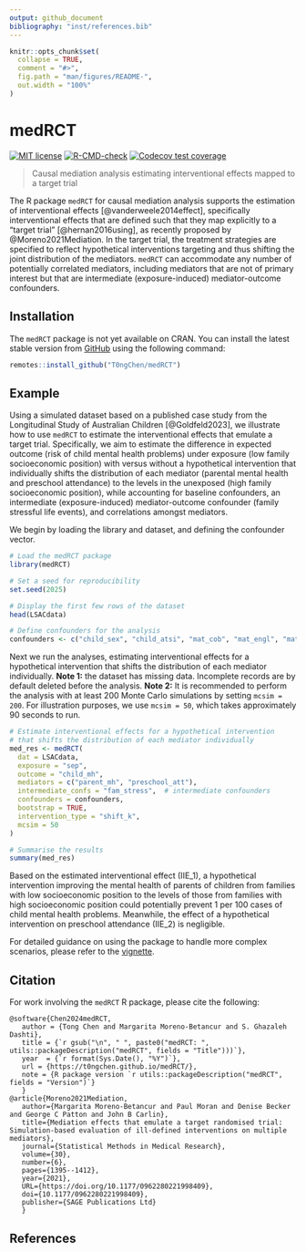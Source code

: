 ```yaml
---
output: github_document
bibliography: "inst/references.bib"
---
```


<!-- README.md is generated from README.Rmd. Please edit that file -->

```r
knitr::opts_chunk$set(
  collapse = TRUE,
  comment = "#>",
  fig.path = "man/figures/README-",
  out.width = "100%"
)
```

# medRCT

<!-- badges: start -->
[![MIT license](http://img.shields.io/badge/license-MIT-brightgreen.svg)](http://opensource.org/licenses/MIT)
[![R-CMD-check](https://github.com/T0ngChen/medRCT/actions/workflows/R-CMD-check.yaml/badge.svg)](https://github.com/T0ngChen/medRCT/actions/workflows/R-CMD-check.yaml)
[![Codecov test coverage](https://codecov.io/gh/T0ngChen/medRCT/graph/badge.svg)](https://app.codecov.io/gh/T0ngChen/medRCT)
<!-- badges: end -->

> Causal mediation analysis estimating interventional effects mapped to a target trial

The R package `medRCT` for causal mediation analysis supports the estimation of interventional effects [@vanderweele2014effect], specifically interventional effects that are defined such that they map explicitly to a "target trial" [@hernan2016using], as recently proposed by @Moreno2021Mediation. In the target trial, the treatment strategies are specified to reflect hypothetical interventions targeting and thus shifting the joint distribution of the mediators. `medRCT` can accommodate any number of potentially correlated mediators, including mediators that are not of primary interest but that are intermediate (exposure-induced) mediator-outcome confounders.  

## Installation

The `medRCT` package is not yet available on CRAN. You can install the latest stable version from [GitHub](https://github.com/T0ngChen/medRCT) using the following command:

``` r
remotes::install_github("T0ngChen/medRCT")
```

## Example

Using a simulated dataset based on a published case study from the Longitudinal Study of Australian Children [@Goldfeld2023], we illustrate how to use `medRCT` to estimate the interventional effects that emulate a target trial. Specifically, we aim to estimate the difference in expected outcome (risk of child mental health problems) under exposure (low family socioeconomic position) with versus without a hypothetical intervention that individually shifts the distribution of each mediator (parental mental health and preschool attendance) to the levels in the unexposed (high family socioeconomic position), while accounting for baseline confounders, an intermediate (exposure-induced) mediator-outcome confounder (family stressful life events), and correlations amongst mediators. 

We begin by loading the library and dataset, and defining the confounder vector.
```r
# Load the medRCT package
library(medRCT)

# Set a seed for reproducibility
set.seed(2025)

# Display the first few rows of the dataset
head(LSACdata)

# Define confounders for the analysis
confounders <- c("child_sex", "child_atsi", "mat_cob", "mat_engl", "mat_age")
```
Next we run the analyses, estimating interventional effects for a hypothetical intervention that shifts the distribution of each mediator individually. 
**Note 1:** the dataset has missing data. Incomplete records are by default deleted before the analysis. 
**Note 2:** It is recommended to perform the analysis with at least 200 Monte Carlo simulations by setting `mcsim = 200`. For illustration purposes, we use `mcsim = 50`, which takes approximately 90 seconds to run.

```r
# Estimate interventional effects for a hypothetical intervention
# that shifts the distribution of each mediator individually
med_res <- medRCT(
  dat = LSACdata,                      
  exposure = "sep",                    
  outcome = "child_mh",                
  mediators = c("parent_mh", "preschool_att"), 
  intermediate_confs = "fam_stress",  # intermediate confounders 
  confounders = confounders,           
  bootstrap = TRUE,                    
  intervention_type = "shift_k",       
  mcsim = 50                          
)

# Summarise the results
summary(med_res)
```

Based on the estimated interventional effect (IIE_1), a hypothetical intervention improving the mental health of parents of children from families with low socioeconomic position to the levels of those from families with high socioeconomic position could potentially prevent 1 per 100 cases of child mental health problems. Meanwhile, the effect of a hypothetical intervention on preschool attendance (IIE_2) is negligible. 

For detailed guidance on using the package to handle more complex scenarios, please refer to the [vignette](https://t0ngchen.github.io/medRCT/articles/intro.html).

## Citation

For work involving the `medRCT` R package, please cite the following:

    @software{Chen2024medRCT,
       author = {Tong Chen and Margarita Moreno-Betancur and S. Ghazaleh Dashti},
       title = {`r gsub("\n", " ", paste0("medRCT: ", utils::packageDescription("medRCT", fields = "Title")))`},
       year  = {`r format(Sys.Date(), "%Y")`},
       url = {https://t0ngchen.github.io/medRCT/},
       note = {R package version `r utils::packageDescription("medRCT", fields = "Version")`}
       }
    @article{Moreno2021Mediation,
       author={Margarita Moreno-Betancur and Paul Moran and Denise Becker and George C Patton and John B Carlin},
       title={Mediation effects that emulate a target randomised trial: Simulation-based evaluation of ill-defined interventions on multiple mediators},
       journal={Statistical Methods in Medical Research},
       volume={30},
       number={6},
       pages={1395--1412},
       year={2021},
       URL={https://doi.org/10.1177/0962280221998409},
       doi={10.1177/0962280221998409},
       publisher={SAGE Publications Ltd}
       }    


## References
